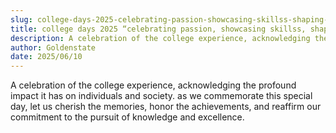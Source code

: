 ```yaml
---
slug: college-days-2025-celebrating-passion-showcasing-skillss-shaping-futures
title: college days 2025 “celebrating passion, showcasing skillss, shaping futures.”
description: A celebration of the college experience, acknowledging the profound impact it has on individuals and...
author: Goldenstate
date: 2025/06/10
---
```


A celebration of the college experience, acknowledging the profound impact it has on individuals and society. as we commemorate this special day, let us cherish the memories, honor the achievements, and reaffirm our commitment to the pursuit of knowledge and excellence.